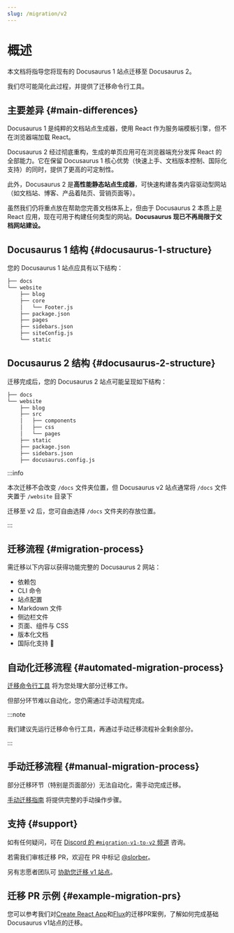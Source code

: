```yaml
---
slug: /migration/v2
---
```


# 概述

本文档将指导您将现有的 Docusaurus 1 站点迁移至 Docusaurus 2。

我们尽可能简化此过程，并提供了迁移命令行工具。

## 主要差异 {#main-differences}

Docusaurus 1 是纯粹的文档站点生成器，使用 React 作为服务端模板引擎，但不在浏览器端加载 React。

Docusaurus 2 经过彻底重构，生成的单页应用可在浏览器端充分发挥 React 的全部能力。它在保留 Docusaurus 1 核心优势（快速上手、文档版本控制、国际化支持）的同时，提供了更高的可定制性。

此外，Docusaurus 2 是**高性能静态站点生成器**，可快速构建各类内容驱动型网站（如文档站、博客、产品着陆页、营销页面等）。

虽然我们仍将重点放在帮助您完善文档体系上，但由于 Docusaurus 2 本质上是 React 应用，现在可用于构建任何类型的网站。**Docusaurus 现已不再局限于文档网站建设。**

## Docusaurus 1 结构 {#docusaurus-1-structure}

您的 Docusaurus 1 站点应具有以下结构：

```bash
├── docs
└── website
    ├── blog
    ├── core
    │   └── Footer.js
    ├── package.json
    ├── pages
    ├── sidebars.json
    ├── siteConfig.js
    └── static
```

## Docusaurus 2 结构 {#docusaurus-2-structure}

迁移完成后，您的 Docusaurus 2 站点可能呈现如下结构：

```sh
├── docs
└── website
    ├── blog
    ├── src
    │   ├── components
    │   ├── css
    │   └── pages
    ├── static
    ├── package.json
    ├── sidebars.json
    ├── docusaurus.config.js
```

:::info

本次迁移不会改变 `/docs` 文件夹位置，但 Docusaurus v2 站点通常将 `/docs` 文件夹置于 `/website` 目录下

迁移至 v2 后，您可自由选择 `/docs` 文件夹的存放位置。

:::

## 迁移流程 {#migration-process}

需迁移以下内容以获得功能完整的 Docusaurus 2 网站：

- 依赖包
- CLI 命令
- 站点配置
- Markdown 文件
- 侧边栏文件
- 页面、组件与 CSS
- 版本化文档
- 国际化支持 🚧

## 自动化迁移流程 {#automated-migration-process}

[迁移命令行工具](./migration-automated.mdx) 将为您处理大部分迁移工作。

但部分环节难以自动化，您仍需通过手动流程完成。

:::note

我们建议先运行迁移命令行工具，再通过手动迁移流程补全剩余部分。

:::

## 手动迁移流程 {#manual-migration-process}

部分迁移环节（特别是页面部分）无法自动化，需手动完成迁移。

[手动迁移指南](./migration-manual.mdx) 将提供完整的手动操作步骤。

## 支持 {#support}

如有任何疑问，可在 [Discord 的 `#migration-v1-to-v2` 频道](https://discord.gg/C3P6CxMMxY) 咨询。

若需我们审核迁移 PR，欢迎在 PR 中标记 [@slorber](https://github.com/slorber)。

另有志愿者团队可 [协助您迁移 v1 站点](https://github.com/facebook/docusaurus/issues/1834)。

## 迁移 PR 示例 {#example-migration-prs}

您可以参考我们对[Create React App](https://github.com/facebook/create-react-app/pull/7785)和[Flux](https://github.com/facebook/flux/pull/471)的迁移PR案例，了解如何完成基础Docusaurus v1站点的迁移。